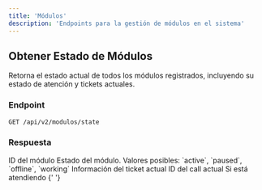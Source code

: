 ```yaml
---
title: 'Módulos'
description: 'Endpoints para la gestión de módulos en el sistema'
---
```


## Obtener Estado de Módulos

Retorna el estado actual de todos los módulos registrados, incluyendo su estado de atención y tickets actuales.

### Endpoint

```bash
GET /api/v2/modulos/state
```

### Respuesta

<ResponseField name='id' type='string'>
  ID del módulo
</ResponseField>

<ResponseField name='state' type='string'>
  Estado del módulo. Valores posibles: `active`, `paused`, `offline`, `working`
</ResponseField>

<ResponseField name='current' type='object'>
  Información del ticket actual
  <Expandable title='Propiedades'>
    <ResponseField name='cuid' type='string'>
      ID del call actual
    </ResponseField>
    <ResponseField name='attending' type='boolean'>
      Si está atendiendo
    </ResponseField>
  </Expandable>
</ResponseField>{' '}
